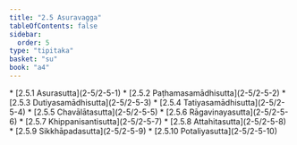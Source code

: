 ```yaml
---
title: "2.5 Asuravagga"
tableOfContents: false
sidebar:
  order: 5
type: "tipitaka"
basket: "su"
book: "a4"
---
```



<DynamicBreadcrumb />



<TableOfContents book="a4" section="2.5">
* [2.5.1 Asurasutta](2-5/2-5-1)
* [2.5.2 Paṭhamasamādhisutta](2-5/2-5-2)
* [2.5.3 Dutiyasamādhisutta](2-5/2-5-3)
* [2.5.4 Tatiyasamādhisutta](2-5/2-5-4)
* [2.5.5 Chavālātasutta](2-5/2-5-5)
* [2.5.6 Rāgavinayasutta](2-5/2-5-6)
* [2.5.7 Khippanisantisutta](2-5/2-5-7)
* [2.5.8 Attahitasutta](2-5/2-5-8)
* [2.5.9 Sikkhāpadasutta](2-5/2-5-9)
* [2.5.10 Potaliyasutta](2-5/2-5-10)
</TableOfContents>